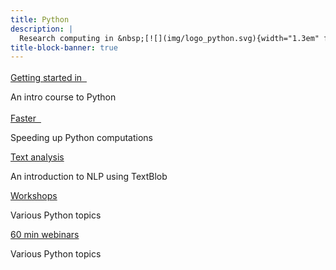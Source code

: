 ```yaml
---
title: Python
description: |
  Research computing in &nbsp;[![](img/logo_python.svg){width="1.3em" fig-alt="noshadow"}](https://www.python.org/)
title-block-banner: true
---
```


:::{layout="[[5, 5], [5, 5], [5, -5]]"}

:::{.card .mb-3}

:::{.card-body2}

[Getting started in &nbsp;![](img/logo_python.svg){width="1.2em" fig-alt="noshadow"}](top_intro.qmd){.card-title2 .stretched-link}

[An intro course to Python]{.text-muted}

:::

:::

:::{.card .mb-3}

:::{.card-body2}

[Faster &nbsp;![](img/logo_python.svg){width="1.2em" fig-alt="noshadow"}](top_hpc.qmd){.card-title2 .stretched-link}

[Speeding up Python computations]{.text-muted}

:::

:::

:::{.card .mb-3}

:::{.card-body2}

[Text analysis](top_nlp.qmd){.card-title2 .stretched-link}

[An introduction to NLP using TextBlob]{.text-muted}

:::

:::

:::{.card .mb-3}

:::{.card-body2}

[Workshops](top_ws.qmd){.card-title2 .stretched-link}

[Various Python topics]{.text-muted}

:::

:::

:::{.card .mb-3}

:::{.card-body2}

[60 min webinars](top_wb.qmd){.card-title2 .stretched-link}

[Various Python topics]{.text-muted}

:::

:::

::::
